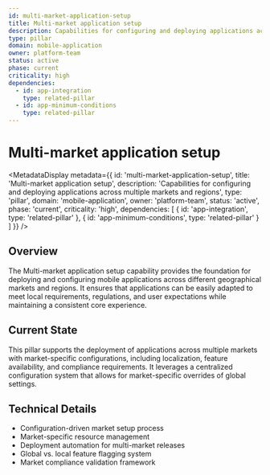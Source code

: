 ```yaml
---
id: multi-market-application-setup
title: Multi-market application setup
description: Capabilities for configuring and deploying applications across multiple markets and regions
type: pillar
domain: mobile-application
owner: platform-team
status: active
phase: current
criticality: high
dependencies:
  - id: app-integration
    type: related-pillar
  - id: app-minimum-conditions
    type: related-pillar
---
```



# Multi-market application setup

<MetadataDisplay metadata={{
  id: 'multi-market-application-setup',
  title: 'Multi-market application setup',
  description: 'Capabilities for configuring and deploying applications across multiple markets and regions',
  type: 'pillar',
  domain: 'mobile-application',
  owner: 'platform-team',
  status: 'active',
  phase: 'current',
  criticality: 'high',
  dependencies: [
    { id: 'app-integration', type: 'related-pillar' },
    { id: 'app-minimum-conditions', type: 'related-pillar' }
  ]
}} />

## Overview
The Multi-market application setup capability provides the foundation for deploying and configuring mobile applications across different geographical markets and regions. It ensures that applications can be easily adapted to meet local requirements, regulations, and user expectations while maintaining a consistent core experience.

## Current State
This pillar supports the deployment of applications across multiple markets with market-specific configurations, including localization, feature availability, and compliance requirements. It leverages a centralized configuration system that allows for market-specific overrides of global settings.

## Technical Details
- Configuration-driven market setup process
- Market-specific resource management
- Deployment automation for multi-market releases
- Global vs. local feature flagging system
- Market compliance validation framework
